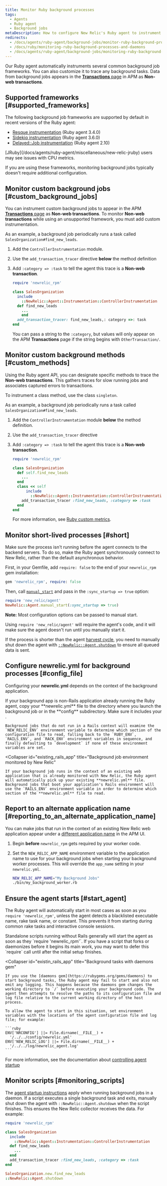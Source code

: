 ```yaml
---
title: Monitor Ruby background processes
tags:
  - Agents
  - Ruby agent
  - Background jobs
metaDescription: How to configure New Relic's Ruby agent to instrument background jobs.
redirects:
  - /docs/agents/ruby-agent/background-jobs/monitor-ruby-background-processes
  - /docs/ruby/monitoring-ruby-background-processes-and-daemons
  - /docs/agents/ruby-agent/background-jobs/monitoring-ruby-background-processes-daemons
---
```


Our Ruby agent automatically instruments several common background job frameworks. You can also customize it to trace any background tasks. Data from background jobs appears in the [**Transactions** page](/docs/apm/applications-menu/monitoring/transactions-page) in APM as **Non-web transactions**.

## Supported frameworks [#supported_frameworks]

The following background job frameworks are supported by default in recent versions of the Ruby agent:

* [Resque instrumentation](/docs/agents/ruby-agent/background-jobs/resque-instrumentation) (Ruby agent 3.4.0)
* [Sidekiq instrumentation](/docs/agents/ruby-agent/background-jobs/sidekiq-instrumentation) (Ruby agent 3.6.0)
* [Delayed::Job instrumentation](/docs/agents/ruby-agent/background-jobs/delayedjob) (Ruby agent 2.10)

<Callout variant="important">
  [JRuby](/docs/agents/ruby-agent/miscellaneous/new-relic-jruby) users may see issues with CPU metrics.
</Callout>

If you are using these frameworks, monitoring background jobs typically doesn't require additional configuration.

## Monitor custom background jobs [#custom_background_jobs]

You can instrument custom background jobs to appear in the APM [**Transactions** page](/docs/apm/applications-menu/monitoring/transactions-page) as **Non-web transactions**. To monitor **Non-web transactions** while using an unsupported framework, you must add custom instrumentation.

As an example, a background job periodically runs a task called `SalesOrganization#find_new_leads`.

1. Add the `ControllerInstrumentation` module.
2. Use the `add_transaction_tracer` directive **below** the method definition
3. Add `:category => :task` to tell the agent this trace is a **Non-web transaction**.

    ```ruby
    require 'newrelic_rpm'

    class SalesOrganization
      include
        ::NewRelic::Agent::Instrumentation::ControllerInstrumentation
      def find_new_leads
        ...
        end
      add_transaction_tracer: find_new_leads,: category =>: task
    end
    ```

   You can pass a string to the `:category`, but values will only appear on the APM **Transactions** page if the string begins with `OtherTransaction/`.

## Monitor custom background methods [#custom_methods]

Using the Ruby agent API, you can designate specific methods to trace the **Non-web transactions**. This gathers traces for slow running jobs and associates captured errors to transactions.

To instrument a class method, use the class `singleton`.

As an example, a background job periodically runs a task called `SalesOrganization#find_new_leads`.

1. Add the `ControllerInstrumentation` module **below** the method definition.
2. Use the `add_transaction_tracer` directive
3. Add `:category => :task` to tell the agent this trace is a **Non-web transaction**.

   ```ruby
   require 'newrelic_rpm'

   class SalesOrganization
     def self.find_new_leads
       ...
     end
     class << self
         include
           ::NewRelic::Agent::Instrumentation::ControllerInstrumentation
       add_transaction_tracer :find_new_leads, :category => :task
     end
   end
   ```

   For more information, see [Ruby custom metrics](/docs/agents/ruby-agent/features/ruby-custom-metrics).

## Monitor short-lived processes [#short]

Make sure the process isn't running before the agent connects to the backend servers. To do so, make the Ruby agent synchronously connect to New Relic, rather than the default asynchronous behavior.

First, in your Gemfile, add `require: false` to the end of your `newrelic_rpm` gem installation: 

```ruby
gem 'newrelic_rpm', require: false
```

Then, call [`manual_start`](https://www.rubydoc.info/github/newrelic/newrelic-ruby-agent/NewRelic%2FAgent%3Amanual_start) and pass in the `:sync_startup => true` option:

```ruby
require 'new_relic/agent'
NewRelic::Agent.manual_start(:sync_startup => true)
```

**Note:** Most configuration options can be passed to manual start.

Using `require 'new_relic/agent'` will require the agent's code, and it will make sure the agent doesn't run until you manually start it.

If the process is shorter than the agent [harvest cycle](/docs/using-new-relic/welcome-new-relic/get-started/glossary#harvest-cycle), you need to manually shut down the agent with [`::NewRelic::Agent.shutdown`](https://www.rubydoc.info/github/newrelic/newrelic-ruby-agent/NewRelic/Agent:shutdown) to ensure all queued data is sent.

## Configure newrelic.yml for background processes [#config_file]

Configuring your **newrelic.yml** depends on the context of the background application.

<CollapserGroup>
  <Collapser
    id="non_rails"
    title="Non-Rails background application"
  >
    If your background app is non-Rails application already running the Ruby agent, copy your **newrelic.yml** file to the directory where you launch the background job or in the **config** subdirectory. Make sure it includes your <InlinePopover type="licenseKey" />.

    Background jobs that do not run in a Rails context will examine the `NEW_RELIC_ENV` environment variable to determine which section of the configuration file to read, falling back to the `RUBY_ENV`, `RAILS_ENV`, and `RACK_ENV` environment variables in sequence, and finally defaulting to `development` if none of these environment variables are set.
  </Collapser>

  <Collapser
    id="existing_rails_app"
    title="Background job environment monitored by New Relic"
  >
    If your background job runs in the context of an existing web application that is already monitored with New Relic, the Ruby agent will automatically pick up your existing **newrelic.yml** file. Background jobs that boot your application's Rails environment will use the `RAILS_ENV` environment variable in order to determine which section of the **newrelic.yml** file to read.
  </Collapser>
</CollapserGroup>

## Report to an alternate application name [#reporting_to_an_alternate_application_name]

You can make jobs that run in the context of an existing New Relic web application appear under a [different application name](/docs/apm/new-relic-apm/installation-configuration/naming-your-application) in the APM UI.

1. Begin **before** `newrelic_rpm` gets required by your worker code.
2. Set the `NEW_RELIC_APP_NAME` environment variable to the application name to use for your background jobs when starting your background worker processes. This will override the `app_name` setting in your `newrelic.yml`.

   ```bash
   NEW_RELIC_APP_NAME="My Background Jobs"
   ./bin/my_background_worker.rb
   ```

## Ensure the agent starts [#start_agent]

The Ruby agent will automatically start in most cases as soon as you `require 'newrelic_rpm'`, unless the agent detects a blacklisted executable name, rake task name, or constant. This prevents it from starting during common rake tasks and interactive console sessions.

<CollapserGroup>
  <Collapser
    id="non_rails_standalone"
    title="Non-Rails standalone script"
  >
    Standalone scripts running without Rails generally will start the agent as soon as they `require 'newrelic_rpm'`. If you have a script that forks or daemonizes before it begins its main work, you may want to defer this `require` call until after the initial setup finishes.
  </Collapser>

  <Collapser
    id="existin_rails_app"
    title="Background tasks with daemons gem"
  >
    If you use the [daemons gem](https://rubygems.org/gems/daemons) to start background tasks, the Ruby agent may fail to start and also not emit any logging. This happens because the daemons gem changes the working directory to `/` before executing your background code. The agent then attempts to resolve the paths to its configuration file and log file relative to the current working directory of the host process.

    To allow the agent to start in this situation, set environment variables with the locations of the agent configuration file and log file; for example:

    ```ruby
    ENV['NRCONFIG'] ||= File.dirname(__FILE__) +
      '/../../config/newrelic.yml'
    ENV['NEW_RELIC_LOG'] ||= File.dirname(__FILE__) +
      '/../../log/newrelic_agent.log'
    ```
  </Collapser>
</CollapserGroup>

For more information, see the documentation about [controlling agent startup](/docs/agents/ruby-agent/troubleshooting/controlling-when-ruby-agent-starts)

## Monitor scripts [#monitoring_scripts]

The [agent startup instructions](#start_agent) apply when running background jobs in a daemon. If a script executes a single background task and exits, manually shut down the agent with `::NewRelic::Agent.shutdown` when the script finishes. This ensures the New Relic collector receives the data. For example:

```ruby
require 'newrelic_rpm'

class SalesOrganization
  include
    ::NewRelic::Agent::Instrumentation::ControllerInstrumentation
  def find_new_leads
    ...
  end
  add_transaction_tracer :find_new_leads, :category => :task
end

SalesOrganization.new.find_new_leads
::NewRelic::Agent.shutdown
```
